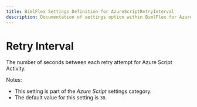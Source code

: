 ---
title: BimlFlex Settings Definition for AzureScriptRetryInterval
description: Documentation of settings option within BimlFlex for AzureScriptRetryInterval
---
<head>
  <meta name="varigenceProduct" content="BimlFlex"></meta>
  <meta name="varigenceArticleType" content="Reference"></meta>
</head>


# Retry Interval

The number of seconds between each retry attempt for Azure Script Activity.

Notes:

* This setting is part of the *Azure Script* settings category.
* The default value for this setting is `30`.

